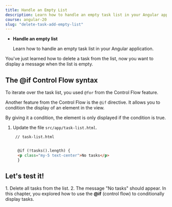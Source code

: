 ```yaml
---
title: Handle an Empty List
description: Learn how to handle an empty task list in your Angular application.
course: angular-20
slug: "delete-task-add-empty-list"
---
```



<NotificationCard state="objective" title="Chapter Objectives">
  <ul className="list-disc pl-4 space-y-2">
    <li>
      <strong>Handle an empty list</strong>
      <p>Learn how to handle an empty task list in your Angular application.</p>
    </li>
  </ul>
</NotificationCard>

You've just learned how to delete a task from the list, now you want to display a message when the list is empty.

## The @if Control Flow syntax

To iterate over the task list, you used `@for` from the Control Flow feature.

Another feature from the Control Flow is the `@if` directive.
It allows you to condition the display of an element in the view.

By giving it a condition, the element is only displayed if the condition is true.

<Steps>

1. Update the file `src/app/task-list.html`.

   ```html ins={"Display a message when the list is empty by adding following at the end of your html": 3-6}
    // task-list.html


     @if (!tasks().length) {
     <p class="my-5 text-center">No tasks</p>
     }
   ```

</Steps>

## Let's test it!

<Steps>
1. Delete all tasks from the list.
2. The message "No tasks" should appear.

</Steps>

<NotificationCard state="success" title="What you've learned">
  In this chapter, you explored how to use the <strong>@if</strong> (control flow) to conditionally display tasks.
</NotificationCard>
